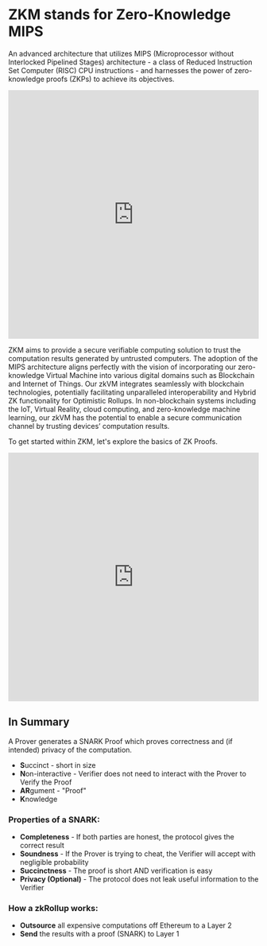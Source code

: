 # ZKM stands for Zero-Knowledge MIPS

An advanced architecture that utilizes MIPS (Microprocessor without Interlocked Pipelined Stages) architecture - a class of Reduced Instruction Set Computer (RISC) CPU instructions - and harnesses the power of zero-knowledge proofs (ZKPs) to achieve its objectives.

<iframe
  width="100%"
  height="500px"
  src="https://www.youtube.com/embed/cfHB9X_Dr1Q?si=qHRbLtJN_FIDeV14"
  title="YouTube video player"
  frameborder="0"
  allow="accelerometer; autoplay; clipboard-write; encrypted-media; gyroscope; picture-in-picture; web-share"
  referrerpolicy="strict-origin-when-cross-origin"
  allowFullScreen
></iframe>

ZKM aims to provide a secure verifiable computing solution to trust the computation results generated by untrusted computers. The adoption of the MIPS architecture aligns perfectly with the vision of incorporating our zero-knowledge Virtual Machine into various digital domains such as Blockchain and Internet of Things. Our zkVM integrates seamlessly with blockchain technologies, potentially facilitating unparalleled interoperability and Hybrid ZK functionality for Optimistic Rollups. In non-blockchain systems including the IoT, Virtual Reality, cloud computing, and zero-knowledge machine learning, our zkVM has the potential to enable a secure communication channel by trusting devices’ computation results.

To get started within ZKM, let's explore the basics of ZK Proofs.

<iframe
  width="100%"
  height="500px"
  src="https://www.youtube.com/embed/C0uJs8hwaRY?si=i5M-km0509al10VK"
  title="YouTube video player"
  frameborder="0"
  allow="accelerometer; autoplay; clipboard-write; encrypted-media; gyroscope; picture-in-picture; web-share"
  referrerpolicy="strict-origin-when-cross-origin"
  allowFullScreen
></iframe>

## In Summary

A Prover generates a SNARK Proof which proves correctness and (if intended) privacy of the computation.

- **S**uccinct - short in size
- **N**on-interactive - Verifier does not need to interact with the Prover to Verify the Proof
- **AR**gument - "Proof"
- **K**nowledge

### Properties of a SNARK:

- **Completeness** - If both parties are honest, the protocol gives the correct result
- **Soundness** - If the Prover is trying to cheat, the Verifier will accept with negligible probability
- **Succinctness** - The proof is short AND verification is easy
- **Privacy (Optional)** - The protocol does not leak useful information to the Verifier

### How a zkRollup works:

- **Outsource** all expensive computations off Ethereum to a Layer 2
- **Send** the results with a proof (SNARK) to Layer 1
